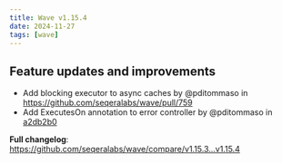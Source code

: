 ```yaml
---
title: Wave v1.15.4
date: 2024-11-27
tags: [wave]
---
```


## Feature updates and improvements

* Add blocking executor to async caches by @pditommaso in https://github.com/seqeralabs/wave/pull/759
* Add ExecutesOn annotation to error controller by @pditommaso in [a2db2b0](https://github.com/seqeralabs/wave/commit/a2db2b007effcaad4f5a38f3693f4b76b66e16ec)

**Full changelog**: https://github.com/seqeralabs/wave/compare/v1.15.3...v1.15.4
